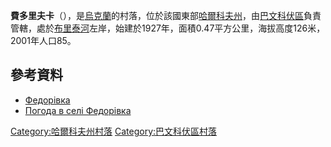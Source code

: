 {{coord|49|4|51|N|36|41|9|E|scale:100000_region:UA|display=title}}

'''費多里夫卡'''（{{lang-uk|Федорівка}}），是[[烏克蘭|烏克蘭]]的村落，位於該國東部[[哈爾科夫州|哈爾科夫州]]，由[[巴文科伏區|巴文科伏區]]負責管轄，處於[[布里泰河|布里泰河]]左岸，始建於1927年，面積0.47平方公里，海拔高度126米，2001年人口85。

==參考資料==
*[http://gska2.rada.gov.ua/pls/z7502/A005?rdat1=09.01.2009&rf7571=32222 Федорівка]{{dead link|date=2018年4月 |bot=InternetArchiveBot |fix-attempted=yes }}
* [http://weather.in.ua/ua/har'kovskaja/27101 Погода в селі Федорівка] {{Wayback|url=http://weather.in.ua/ua/har'kovskaja/27101 |date=20160323035133 }}

{{DEFAULTSORT:Федорівка}}
[[Category:哈爾科夫州村落|Category:哈爾科夫州村落]]
[[Category:巴文科伏區村落|Category:巴文科伏區村落]]


{{Kharkiv-geo-stub}}
